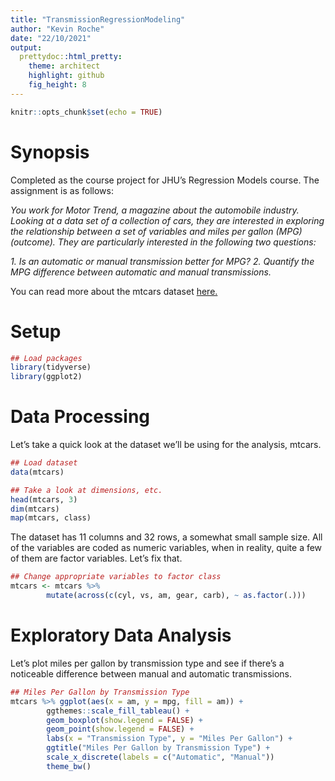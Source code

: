```yaml
---
title: "TransmissionRegressionModeling"
author: "Kevin Roche"
date: "22/10/2021"
output:
  prettydoc::html_pretty:
    theme: architect
    highlight: github
    fig_height: 8
---
```


```r
knitr::opts_chunk$set(echo = TRUE)
```

# Synopsis

Completed as the course project for JHU's Regression Models course. The assignment is as follows:

*You work for Motor Trend, a magazine about the automobile industry. Looking at a data set of a collection of cars, they are interested in exploring the relationship between a set of variables and miles per gallon (MPG) (outcome). They are particularly interested in the following two questions:*

*1. Is an automatic or manual transmission better for MPG?*
*2. Quantify the MPG difference between automatic and manual transmissions.*

You can read more about the mtcars dataset [here.](https://stat.ethz.ch/R-manual/R-devel/library/datasets/html/mtcars.html)

# Setup

```r
## Load packages
library(tidyverse)
library(ggplot2)
```

# Data Processing

Let's take a quick look at the dataset we'll be using for the analysis, mtcars.

```r
## Load dataset
data(mtcars) 

## Take a look at dimensions, etc.
head(mtcars, 3)
dim(mtcars)
map(mtcars, class)
```

The dataset has 11 columns and 32 rows, a somewhat small sample size. All of the variables are coded as numeric variables, when in reality, quite a few of them are factor variables. Let's fix that.

```r
## Change appropriate variables to factor class
mtcars <- mtcars %>% 
        mutate(across(c(cyl, vs, am, gear, carb), ~ as.factor(.)))
```

# Exploratory Data Analysis

Let's plot miles per gallon by transmission type and see if there's a noticeable difference between manual and automatic transmissions.

```r
## Miles Per Gallon by Transmission Type
mtcars %>% ggplot(aes(x = am, y = mpg, fill = am)) +
        ggthemes::scale_fill_tableau() +
        geom_boxplot(show.legend = FALSE) +
        geom_point(show.legend = FALSE) +
        labs(x = "Transmission Type", y = "Miles Per Gallon") +
        ggtitle("Miles Per Gallon by Transmission Type") +
        scale_x_discrete(labels = c("Automatic", "Manual"))
        theme_bw() 
```